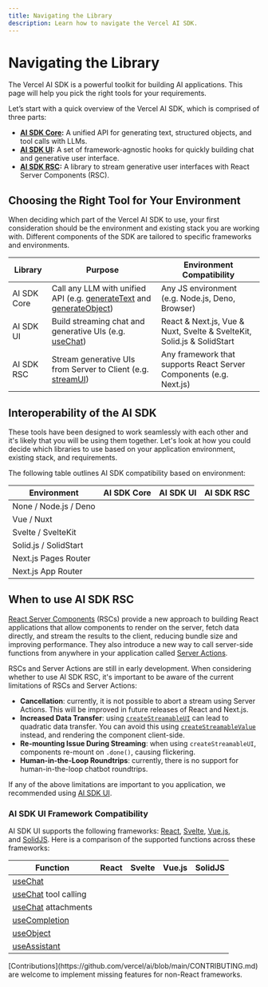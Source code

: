 ```yaml
---
title: Navigating the Library
description: Learn how to navigate the Vercel AI SDK.
---
```


# Navigating the Library

The Vercel AI SDK is a powerful toolkit for building AI applications. This page will help you pick the right tools for your requirements.

Let’s start with a quick overview of the Vercel AI SDK, which is comprised of three parts:

- **[AI SDK Core](/docs/ai-sdk-core):** A unified API for generating text, structured objects, and tool calls with LLMs.
- **[AI SDK UI](/docs/ai-sdk-ui):** A set of framework-agnostic hooks for quickly building chat and generative user interface.
- **[AI SDK RSC](/docs/ai-sdk-rsc):** A library to stream generative user interfaces with React Server Components (RSC).

## Choosing the Right Tool for Your Environment

When deciding which part of the Vercel AI SDK to use, your first consideration should be the environment and existing stack you are working with. Different components of the SDK are tailored to specific frameworks and environments.

| Library     | Purpose                                                                                                                                                  | Environment Compatibility                                              |
| ----------- | -------------------------------------------------------------------------------------------------------------------------------------------------------- | ---------------------------------------------------------------------- |
| AI SDK Core | Call any LLM with unified API (e.g. [generateText](/docs/reference/ai-sdk-core/generate-text) and [generateObject](/docs/reference/ai-sdk-core/generate-object)) | Any JS environment (e.g. Node.js, Deno, Browser)                       |
| AI SDK UI   | Build streaming chat and generative UIs (e.g. [useChat](/docs/reference/ai-sdk-ui/use-chat))                                                               | React & Next.js, Vue & Nuxt, Svelte & SvelteKit, Solid.js & SolidStart |
| AI SDK RSC  | Stream generative UIs from Server to Client (e.g. [streamUI](/docs/reference/ai-sdk-rsc/stream-ui))                                                      | Any framework that supports React Server Components (e.g. Next.js)     |

## Interoperability of the AI SDK

These tools have been designed to work seamlessly with each other and it's likely that you will be using them together. Let's look at how you could decide which libraries to use based on your application environment, existing stack, and requirements.

The following table outlines AI SDK compatibility based on environment:

| Environment           | AI SDK Core         | AI SDK UI           | AI SDK RSC          |
| --------------------- | ------------------- | ------------------- | ------------------- |
| None / Node.js / Deno | <Check size={18} /> | <Cross size={18} /> | <Cross size={18} /> |
| Vue / Nuxt            | <Check size={18} /> | <Check size={18} /> | <Cross size={18} /> |
| Svelte / SvelteKit    | <Check size={18} /> | <Check size={18} /> | <Cross size={18} /> |
| Solid.js / SolidStart | <Check size={18} /> | <Check size={18} /> | <Cross size={18} /> |
| Next.js Pages Router  | <Check size={18} /> | <Check size={18} /> | <Cross size={18} /> |
| Next.js App Router    | <Check size={18} /> | <Check size={18} /> | <Check size={18} /> |

## When to use AI SDK RSC

[React Server Components](https://nextjs.org/docs/app/building-your-application/rendering/server-components) (RSCs) provide a new approach to building React applications that allow components to render on the server, fetch data directly, and stream the results to the client, reducing bundle size and improving performance. They also introduce a new way to call server-side functions from anywhere in your application called [Server Actions](https://nextjs.org/docs/app/building-your-application/data-fetching/server-actions-and-mutations).

RSCs and Server Actions are still in early development. When considering whether to use AI SDK RSC, it's important to be aware of the current limitations of RSCs and Server Actions:

- **Cancellation**: currently, it is not possible to abort a stream using Server Actions. This will be improved in future releases of React and Next.js.
- **Increased Data Transfer**: using [`createStreamableUI`](/docs/reference/ai-sdk-rsc/create-streamable-ui) can lead to quadratic data transfer. You can avoid this using [ `createStreamableValue` ](/docs/reference/ai-sdk-rsc/create-streamable-value) instead, and rendering the component client-side.
- **Re-mounting Issue During Streaming**: when using `createStreamableUI`, components re-mount on `.done()`, causing flickering.
- **Human-in-the-Loop Roundtrips**: currently, there is no support for human-in-the-loop chatbot roundtrips.

If any of the above limitations are important to you application, we recommended using [AI SDK UI](/docs/ai-sdk-ui/overview).

### AI SDK UI Framework Compatibility

AI SDK UI supports the following frameworks: [React](https://react.dev/), [Svelte](https://svelte.dev/), [Vue.js](https://vuejs.org/), and [SolidJS](https://www.solidjs.com/). Here is a comparison of the supported functions across these frameworks:

| Function                                                   | React               | Svelte              | Vue.js              | SolidJS             |
| ---------------------------------------------------------- | ------------------- | ------------------- | ------------------- | ------------------- |
| [useChat](/docs/reference/ai-sdk-ui/use-chat)              | <Check size={18} /> | <Check size={18} /> | <Check size={18} /> | <Check size={18} /> |
| [useChat](/docs/reference/ai-sdk-ui/use-chat) tool calling | <Check size={18} /> | <Cross size={18} /> | <Cross size={18} /> | <Check size={18} /> |
| [useChat](/docs/reference/ai-sdk-ui/use-chat) attachments  | <Check size={18} /> | <Cross size={18} /> | <Cross size={18} /> | <Cross size={18} /> |
| [useCompletion](/docs/reference/ai-sdk-ui/use-completion)  | <Check size={18} /> | <Check size={18} /> | <Check size={18} /> | <Check size={18} /> |
| [useObject](/docs/reference/ai-sdk-ui/use-object)          | <Check size={18} /> | <Cross size={18} /> | <Cross size={18} /> | <Cross size={18} /> |
| [useAssistant](/docs/reference/ai-sdk-ui/use-assistant)    | <Check size={18} /> | <Check size={18} /> | <Check size={18} /> | <Cross size={18} /> |

<Note>
  [Contributions](https://github.com/vercel/ai/blob/main/CONTRIBUTING.md) are
  welcome to implement missing features for non-React frameworks.
</Note>
